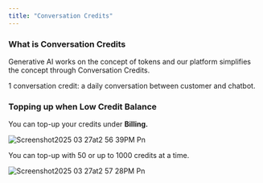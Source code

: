 ```yaml
---
title: "Conversation Credits"
---
```


### **What is Conversation Credits**

Generative AI works on the concept of tokens and our platform simplifies the concept through Conversation Credits.

1 conversation credit: a daily conversation between customer and chatbot.

### **Topping up when Low Credit Balance**

You can top-up your credits under **Billing.**

![Screenshot2025 03 27at2 56 39PM Pn](/images/Screenshot2025-03-27at2.56.39PM.png)

You can top-up with 50 or up to 1000 credits at a time.

![Screenshot2025 03 27at2 57 28PM Pn](/images/Screenshot2025-03-27at2.57.28PM.png)
